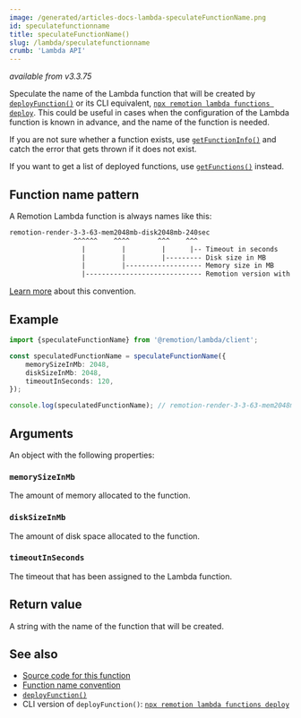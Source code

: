 ```yaml
---
image: /generated/articles-docs-lambda-speculateFunctionName.png
id: speculatefunctionname
title: speculateFunctionName()
slug: /lambda/speculatefunctionname
crumb: 'Lambda API'
---
```


_available from v3.3.75_

Speculate the name of the Lambda function that will be created by [`deployFunction()`](/docs/lambda/deployfunction) or its CLI equivalent, [`npx remotion lambda functions deploy`](/docs/lambda/cli/functions/deploy). This could be useful in cases when the configuration of the Lambda function is known in advance, and the name of the function is needed.

If you are not sure whether a function exists, use [`getFunctionInfo()`](/docs/lambda/getfunctioninfo) and catch the error that gets thrown if it does not exist.

If you want to get a list of deployed functions, use [`getFunctions()`](/docs/lambda/getfunctions) instead.

## Function name pattern

A Remotion Lambda function is always names like this:

```txt
remotion-render-3-3-63-mem2048mb-disk2048mb-240sec
                ^^^^^^    ^^^^       ^^^    ^^^
                  |         |         |      |-- Timeout in seconds
                  |         |         |--------- Disk size in MB
                  |         |------------------- Memory size in MB
                  |----------------------------- Remotion version with dots replaced by dashes
```

[Learn more](/docs/lambda/naming-convention) about this convention.

## Example

```ts twoslash
import {speculateFunctionName} from '@remotion/lambda/client';

const speculatedFunctionName = speculateFunctionName({
	memorySizeInMb: 2048,
	diskSizeInMb: 2048,
	timeoutInSeconds: 120,
});

console.log(speculatedFunctionName); // remotion-render-3-3-63-mem2048mb-disk2048mb-120sec
```

## Arguments

An object with the following properties:

### `memorySizeInMb`

The amount of memory allocated to the function.

### `diskSizeInMb`

The amount of disk space allocated to the function.

### `timeoutInSeconds`

The timeout that has been assigned to the Lambda function.

## Return value

A string with the name of the function that will be created.

## See also

- [Source code for this function](https://github.com/remotion-dev/remotion/blob/main/packages/lambda/src/api/speculate-function-name.ts)
- [Function name convention](/docs/lambda/naming-convention)
- [`deployFunction()`](/docs/lambda/deployfunction)
- CLI version of `deployFunction()`: [`npx remotion lambda functions deploy`](/docs/lambda/cli/functions/deploy)
